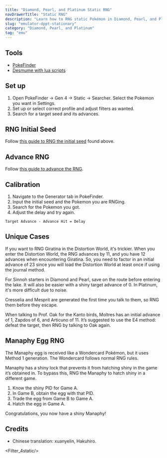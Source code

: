 ```yaml
---
title: "Diamond, Pearl, and Platinum Static RNG"
navDrawerTitle: "Static RNG"
description: "Learn how to RNG static Pokémon in Diamond, Pearl, and Platinum for perfect IVs, natures, and shinies."
slug: "emulator-dppt-stationary"
category: "Diamond, Pearl, and Platinum"
tag: "emu"
---
```


## Tools

- [PokeFinder](/pokefinder)
- [Desmume with lua scripts](/desmume-setup)

## Set up

1. Open PokeFinder -> Gen 4 -> Static -> Searcher. Select the Pokemon you want in Settings.
2. Set up or select correct profile and adjust filters as wanted.
3. Search for a target seed and its advances.

## RNG Initial Seed

Follow [this guide to RNG the initial seed](/dppt-initial-seed) found above.

## Advance RNG

Follow [this guide to advance the RNG](/dppt-advance-rng).

## Calibration

1. Navigate to the Generator tab in PokeFinder.
2. Input the initial seed and the Pokemon you are RNGing.
3. Search for the Pokemon you got.
4. Adjust the delay and try again.

```
Target Advance - Advance Hit = Delay
```

## Unique Cases

If you want to RNG Giratina in the Distortion World, it's trickier. When you enter the Distortion World, the RNG advances by 11, and you have 12 advances when encountering Giratina. So, you need to factor in an initial advance of 23 since you will load the Distortion World at least once if using the journal method.

For Sinnoh starters in Diamond and Pearl, save on the route before entering the lake. It will also be easier with a shiny target advance of 0. In Platinum, it's more difficult due to noise.

Cresselia and Mesprit are generated the first time you talk to them, so RNG them before they escape.

When talking to Prof. Oak for the Kanto birds, Moltres has an initial advance of 1, Zapdos of 6, and Articuno of 11. It’s suggested to use the E4 method: defeat the target, then RNG by talking to Oak again.

## Manaphy Egg RNG

The Manaphy egg is received like a Wondercard Pokémon, but it uses Method 1 generation. The Wondercard follows normal RNG rules.

Manaphy has a shiny lock that prevents it from hatching shiny in the game it’s obtained in. To bypass this, RNG the Manaphy to hatch shiny in a different game.

1. Know the shiny PID for Game A.
2. In Game B, obtain the egg with that PID.
3. Trade the egg from Game B to Game A.
4. Hatch the egg in Game A.

Congratulations, you now have a shiny Manaphy!

## Credits

- Chinese translation: xuanyelin, Hakuhiro.

<Filter_4static/>

